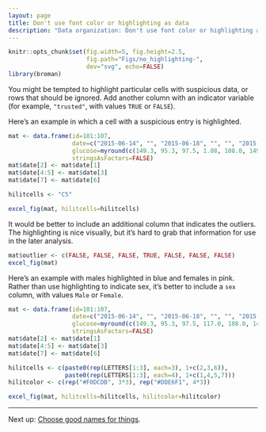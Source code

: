 ```yaml
---
layout: page
title: Don't use font color or highlighting as data
description: "Data organization: Don't use font color or highlighting as data."
---
```


```r
knitr::opts_chunk$set(fig.width=5, fig.height=2.5,
                      fig.path="Figs/no_highlighting-",
                      dev="svg", echo=FALSE)
library(broman)
```

You might be tempted to highlight particular cells with suspicious
data, or rows that should be ignored. Add another column
with an indicator variable (for example, `"trusted"`, with values
`TRUE` or `FALSE`).

Here's an example in which a cell with a suspicious entry is highlighted.

```r
mat <- data.frame(id=101:107,
                  date=c("2015-06-14", "", "2015-06-18", "", "", "2015-06-20", ""),
                  glucose=myround(c(149.3, 95.3, 97.5, 1.08, 108.0, 149.0, 169.4), 1),
                  stringsAsFactors=FALSE)
mat$date[2] <- mat$date[1]
mat$date[4:5] <- mat$date[3]
mat$date[7] <- mat$date[6]

hilitcells <- "C5"

excel_fig(mat, hilitcells=hilitcells)
```

It would be better to include an additional column that indicates
the outliers. The highlighting is nice visually, but it's hard to grab
that information for use in the later analysis.

```r
mat$outlier <- c(FALSE, FALSE, FALSE, TRUE, FALSE, FALSE, FALSE)
excel_fig(mat)
```

Here's an example with males highlighted in blue and females in
pink. Rather than use highlighting to indicate sex, it's better to
include a `sex` column, with values `Male` or `Female`.

```r
mat <- data.frame(id=101:107,
                  date=c("2015-06-14", "", "2015-06-18", "", "", "2015-06-20", ""),
                  glucose=myround(c(149.3, 95.3, 97.5, 117.0, 108.0, 149.0, 169.4), 1),
                  stringsAsFactors=FALSE)
mat$date[2] <- mat$date[1]
mat$date[4:5] <- mat$date[3]
mat$date[7] <- mat$date[6]

hilitcells <- c(paste0(rep(LETTERS[1:3], each=3), 1+c(2,3,6)),
                paste0(rep(LETTERS[1:3], each=4), 1+c(1,4,5,7)))
hilitcolor <- c(rep("#F0DCDB", 3*3), rep("#DDE6F1", 4*3))

excel_fig(mat, hilitcells=hilitcells, hilitcolor=hilitcolor)
```

---

Next up: [Choose good names for things](names.html).
